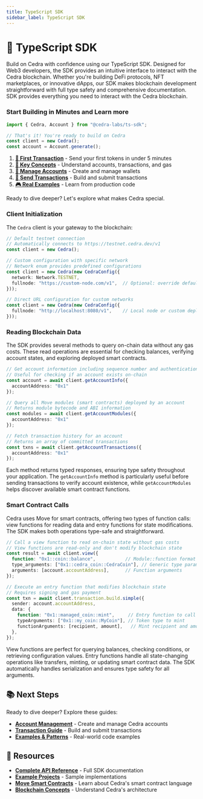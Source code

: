 ```yaml
---
title: TypeScript SDK
sidebar_label: TypeScript SDK
---
```



# 🚀 TypeScript SDK

Build on Cedra with confidence using our TypeScript SDK. Designed for Web3 developers, the SDK provides an intuitive interface to interact with the Cedra blockchain. Whether you're building DeFi protocols, NFT marketplaces, or innovative dApps, our SDK makes blockchain development straightforward with full type safety and comprehensive documentation.
SDK provides everything you need to interact with the Cedra blockchain.

### Start Building in Minutes and Learn more

```typescript
import { Cedra, Account } from "@cedra-labs/ts-sdk";

// That's it! You're ready to build on Cedra
const client = new Cedra();
const account = Account.generate();
```
1. **[🎯 First Transaction](/getting-started/tx#creating-your-first-transaction)** - Send your first tokens in under 5 minutes
2. **[📖 Key Concepts](#key-concepts)** - Understand accounts, transactions, and gas
3. **[💼 Manage Accounts](/sdks/typescript/accounts)** - Create and manage wallets
4. **[💸 Send Transactions](/sdks/typescript/transactions)** - Build and submit transactions
5. **[🎮 Real Examples](/sdks/typescript/examples)** - Learn from production code

Ready to dive deeper? Let's explore what makes Cedra special.

### Client Initialization

The `Cedra` client is your gateway to the blockchain:

```typescript
// Default testnet connection
// Automatically connects to https://testnet.cedra.dev/v1
const client = new Cedra();

// Custom configuration with specific network
// Network enum provides predefined configurations
const client = new Cedra(new CedraConfig({
  network: Network.TESTNET,
  fullnode: "https://custom-node.com/v1",  // Optional: override default endpoint
}));

// Direct URL configuration for custom networks
const client = new Cedra(new CedraConfig({
  fullnode: "http://localhost:8080/v1",    // Local node or custom deployment
}));
```

### Reading Blockchain Data

The SDK provides several methods to query on-chain data without any gas costs. These read operations are essential for checking balances, verifying account states, and exploring deployed smart contracts.

```typescript
// Get account information including sequence number and authentication key
// Useful for checking if an account exists on-chain
const account = await client.getAccountInfo({
  accountAddress: "0x1"
});

// Query all Move modules (smart contracts) deployed by an account
// Returns module bytecode and ABI information
const modules = await client.getAccountModules({
  accountAddress: "0x1"
});

// Fetch transaction history for an account
// Returns an array of committed transactions
const txns = await client.getAccountTransactions({
  accountAddress: "0x1"
});
```

Each method returns typed responses, ensuring type safety throughout your application. The `getAccountInfo` method is particularly useful before sending transactions to verify account existence, while `getAccountModules` helps discover available smart contract functions.

### Smart Contract Calls

Cedra uses Move for smart contracts, offering two types of function calls: view functions for reading data and entry functions for state modifications. The SDK makes both operations type-safe and straightforward.

```typescript
// Call a view function to read on-chain state without gas costs
// View functions are read-only and don't modify blockchain state
const result = await client.view({
  function: "0x1::coin::balance",           // Module::function format
  type_arguments: ["0x1::cedra_coin::CedraCoin"], // Generic type parameters
  arguments: [account.accountAddress],      // Function arguments
});

// Execute an entry function that modifies blockchain state
// Requires signing and gas payment
const txn = await client.transaction.build.simple({
  sender: account.accountAddress,
  data: {
    function: "0x1::managed_coin::mint",     // Entry function to call
    typeArguments: ["0x1::my_coin::MyCoin"], // Token type to mint
    functionArguments: [recipient, amount],   // Mint recipient and amount
  },
});
```

View functions are perfect for querying balances, checking conditions, or retrieving configuration values. Entry functions handle all state-changing operations like transfers, minting, or updating smart contract data. The SDK automatically handles serialization and ensures type safety for all arguments.

## 📚 Next Steps

Ready to dive deeper? Explore these guides:

- **[Account Management](/sdks/typescript/accounts)** - Create and manage Cedra accounts
- **[Transaction Guide](/sdks/typescript/transactions)** - Build and submit transactions
- **[Examples & Patterns](/sdks/typescript/examples)** - Real-world code examples

## 🔗 Resources

- **[Complete API Reference](https://github.com/cedra-labs/cedra-ts-sdk#api)** - Full SDK documentation
- **[Example Projects](https://github.com/cedra-labs/cedra-ts-sdk/tree/main/examples)** - Sample implementations
- **[Move Smart Contracts](/move)** - Learn about Cedra's smart contract language
- **[Blockchain Concepts](/concepts)** - Understand Cedra's architecture
